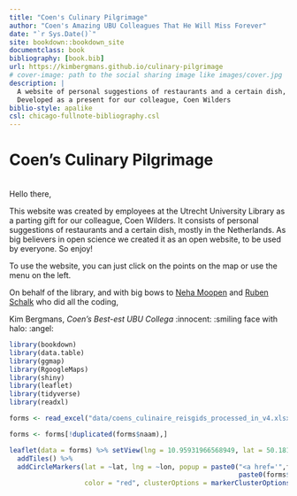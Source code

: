 ---
title: "Coen's Culinary Pilgrimage"
author: "Coen's Amazing UBU Colleagues That He Will Miss Forever"
date: "`r Sys.Date()`"
site: bookdown::bookdown_site
documentclass: book
bibliography: [book.bib]
url: https://kimbergmans.github.io/culinary-pilgrimage
# cover-image: path to the social sharing image like images/cover.jpg
description: |
  A website of personal suggestions of restaurants and a certain dish, mostly in the Netherlands.
  Developed as a present for our colleague, Coen Wilders
biblio-style: apalike
csl: chicago-fullnote-bibliography.csl
---

# Coen's Culinary Pilgrimage {.unnumbered}
<br>
Hello there,

This website was created by employees at the Utrecht University Library as a parting gift for our colleague, Coen Wilders.
It consists of personal suggestions of restaurants and a certain dish, mostly in the Netherlands.
As big believers in open science we created it as an open website, to be used by everyone. So enjoy!

To use the website, you can just click on the points on the map or use the menu on the left.

On behalf of the library, and with big bows to [Neha Moopen](https://github.com/nehamoopen) and [Ruben Schalk](https://github.com/RubenSchalk) who did all the coding,

Kim Bergmans, _Coen’s Best-est UBU Collega_ :innocent: :smiling face with halo: :angel:  

```{r message = FALSE, warning = FALSE, echo = FALSE}
library(bookdown)
library(data.table)
library(ggmap)
library(RgoogleMaps)
library(shiny)
library(leaflet)
library(tidyverse)
library(readxl)
```

```{r message = FALSE, warning = FALSE, echo = FALSE}
forms <- read_excel("data/coens_culinaire_reisgids_processed_in_v4.xlsx")
```

```{r message = FALSE, warning = FALSE, echo = FALSE}
forms <- forms[!duplicated(forms$naam),]
```

```{r message = FALSE, warning = FALSE, echo = FALSE}
leaflet(data = forms) %>% setView(lng = 10.95931966568949, lat = 50.1812298717116, zoom = 2) %>%
  addTiles() %>%
  addCircleMarkers(lat = ~lat, lng = ~lon, popup = paste0("<a href='",forms$link,"'>",
                                                          paste0(forms$naam,": ",forms$gerecht),"</a>"), 
                   color = "red", clusterOptions = markerClusterOptions())
```




